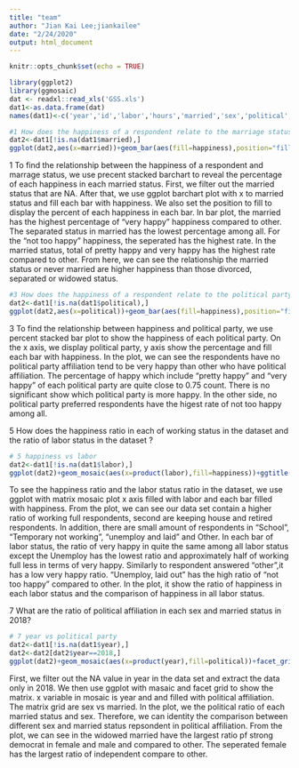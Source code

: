 ```yaml
---
title: "team"
author: "Jian Kai Lee;jiankailee"
date: "2/24/2020"
output: html_document
---
```


```r
knitr::opts_chunk$set(echo = TRUE)
```


```r
library(ggplot2)
library(ggmosaic)
dat <- readxl::read_xls('GSS.xls')
dat1<-as.data.frame(dat)
names(dat1)<-c('year','id','labor','hours','married','sex','political','happiness','ballot')

#1 How does the happiness of a respondent relate to the marriage status?
dat2<-dat1[!is.na(dat1$married),]
ggplot(dat2,aes(x=married))+geom_bar(aes(fill=happiness),position="fill")+ggtitle("happiness responedent ratio to marriage status")
```

1 To find the relationship between the happiness of a respondent and marrage status, we use precent stacked barchart to reveal the percentage of each happiness in each married status. First, we filter out the married status that are NA. After that, we use ggplot barchart plot with x to married status and fill each bar with happiness. We also set the position to fill to display the percent of each happiness in each bar. In bar plot, the married has the highest percentage of "very happy" happiness compared to other. The separated status in married has the lowest percentage among all. For the "not too happy" happiness, the seperated has the highest rate. In the married status, total of pretty happy and very happy has the highest rate compared to other. From here, we can see the relationship the married status or never married are higher happiness than those divorced, separated or widowed status.

```r
#3 How does the happiness of a respondent relate to the political party affiliation?
dat2<-dat1[!is.na(dat1$political),]
ggplot(dat2,aes(x=political))+geom_bar(aes(fill=happiness),position="fill")+ggtitle("happiness of respondent relate to political affiliation")
```

3 To find the relationship between happiness and political party, we use percent stacked bar plot to show the happiness of each political party. On the x axis, we display political party, y axis show the percentage and fill each bar with happiness. In the plot, we can see the respondents have no political party affiliation tend to be very happy than other who have political affiliation. The percentage of happy which include "pretty happy" and "very happy" of each political party are quite close to 0.75 count. There is no significant show which political party is more happy. In the other side, no political party preferred respondents have the higest rate of not too happy among all. 


5 How does the happiness ratio in each of working status in the dataset and the ratio of labor status in the dataset ?

```r
# 5 happiness vs labor
dat2<-dat1[!is.na(dat1$labor),]
ggplot(dat2)+geom_mosaic(aes(x=product(labor),fill=happiness))+ggtitle("happiness ratio in each working status and ratio of labor status in dataset")
```

To see the happiness ratio and the labor status ratio in the dataset, we use ggplot with matrix mosaic plot x axis filled with labor and each bar filled with happiness. From the plot, we can see our data set contain a higher ratio of working full respondents, second are keeping house and retired respondents. In addition, there are small amount of respondents in "School", "Temporary not working", "unemploy and laid" and Other. In each bar of labor status, the ratio of very happy in quite the same among all labor status except the Unemploy has the lowest ratio and approximately half of working full less in terms of very happy. Similarly to respondent answered "other",it has a low very happy ratio. "Unemploy, laid out" has the high ratio of "not too happy" compared to other. In the plot, it show the ratio of happiness in each labor status and the comparison of happiness in all labor status.


7 What are the ratio of political affiliation in each sex and married status in 2018?

```r
# 7 year vs political party
dat2<-dat1[!is.na(dat1$year),]
dat2<-dat2[dat2$year==2018,]
ggplot(dat2)+geom_mosaic(aes(x=product(year),fill=political))+facet_grid(sex~married)+ggtitle("ratio of political affiliation of each sex and married status in 2018")

```

First, we filter out the NA value in year in the data set and extract the data only in 2018. We then use ggplot with masaic and facet grid to show the matrix. x variable in mosaic is year and and filled with political affiliation. The matrix grid are sex vs married. In the plot, we the political ratio of each married status and sex. Therefore, we can identity the comparison between different sex and married status repsondent in political affiliation. From the plot, we can see in the widowed married have the largest ratio pf strong democrat in female and male and compared to other. The seperated female has the largest ratio of independent compare to other. 
